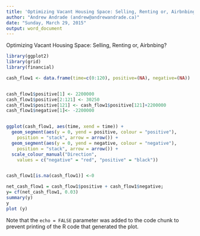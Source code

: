 ```yaml
---
title: 'Optimizing Vacant Housing Space: Selling, Renting or, Airbnbing'
author: "Andrew Andrade (andrew@andrewandrade.ca)"
date: "Sunday, March 29, 2015"
output: word_document
---
```


 Optimizing Vacant Housing Space: Selling, Renting or, Airbnbing?



```r

library(ggplot2)
library(grid)
library(financial)

cash_flow1 <- data.frame(time=c(0:120), positive=(NA), negative=(NA))


cash_flow1$positive[1] <- 2200000
cash_flow1$positive[2:121] <- 30250
cash_flow1$positive[121] <- cash_flow1$positive[121]+2200000
cash_flow1$negative[1]<- -2200000


ggplot(cash_flow1, aes(time, xend = time)) + 
  geom_segment(aes(y = 0, yend = positive, colour = "positive"),
    position = "stack", arrow = arrow()) + 
  geom_segment(aes(y = 0, yend = negative, colour = "negative"), 
    position = "stack", arrow = arrow()) + 
  scale_colour_manual("Direction", 
    values = c("negative" = "red", "positive" = "black"))


cash_flow1[is.na(cash_flow1)] <-0

net_cash_flow1 = cash_flow1$positive + cash_flow1$negative;
y= cf(net_cash_flow1, 0.03)
summary(y)
y
plot (y)


```


Note that the `echo = FALSE` parameter was added to the code chunk to prevent printing of the R code that generated the plot.
